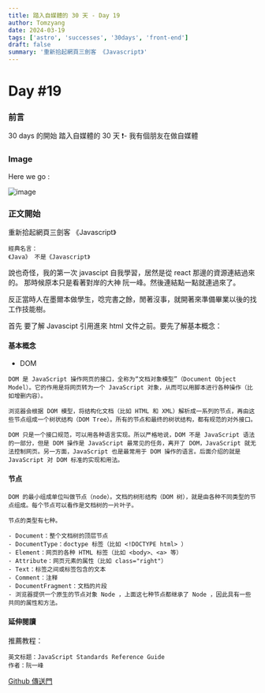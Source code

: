 ```yaml
---
title: 踏入自媒體的 30 天 - Day 19
author: Tomzyang
date: 2024-03-19
tags: ['astro', 'successes', '30days', 'front-end']
draft: false
summary: '重新拾起網頁三劍客 《Javascript》'
---
```


# Day #19

### 前言

30 days 的開始
踏入自媒體的 30 天 ❗️- 我有個朋友在做自媒體

### Image

Here we go :

![image](/static/images/hereWeGo.jpg)

### 正文開始

重新拾起網頁三劍客 《Javascript》

```
經典名言：
《Java》 不是《Javascript》
```

說也奇怪，我的第一次 javascipt 自我學習，居然是從 react 那邊的資源連結過來的。
那時候原本只是看著對岸的大神 阮一峰。然後連結點一點就連過來了。

反正當時人在墨爾本做學生，唸完書之餘，閒著沒事，就開著來準備畢業以後的找工作技能樹。

首先 要了解 Javascipt 引用進來 html 文件之前。要先了解基本概念：

#### 基本概念

- DOM

```
DOM 是 JavaScript 操作网页的接口，全称为“文档对象模型”（Document Object Model）。它的作用是将网页转为一个 JavaScript 对象，从而可以用脚本进行各种操作（比如增删内容）。

浏览器会根据 DOM 模型，将结构化文档（比如 HTML 和 XML）解析成一系列的节点，再由这些节点组成一个树状结构（DOM Tree）。所有的节点和最终的树状结构，都有规范的对外接口。

DOM 只是一个接口规范，可以用各种语言实现。所以严格地说，DOM 不是 JavaScript 语法的一部分，但是 DOM 操作是 JavaScript 最常见的任务，离开了 DOM，JavaScript 就无法控制网页。另一方面，JavaScript 也是最常用于 DOM 操作的语言。后面介绍的就是 JavaScript 对 DOM 标准的实现和用法。
```

#### 节点

```
DOM 的最小组成单位叫做节点（node）。文档的树形结构（DOM 树），就是由各种不同类型的节点组成。每个节点可以看作是文档树的一片叶子。

节点的类型有七种。

- Document：整个文档树的顶层节点
- DocumentType：doctype 标签（比如 <!DOCTYPE html> ）
- Element：网页的各种 HTML 标签（比如 <body>、<a> 等）
- Attribute：网页元素的属性（比如 class="right"）
- Text：标签之间或标签包含的文本
- Comment：注释
- DocumentFragment：文档的片段
- 浏览器提供一个原生的节点对象 Node ，上面这七种节点都继承了 Node ，因此具有一些共同的属性和方法。
```

#### 延伸閱讀

推薦教程：

```
英文标题：JavaScript Standards Reference Guide
作者：阮一峰
```

[Github 傳送門](https://javascript.ruanyifeng.com/)
